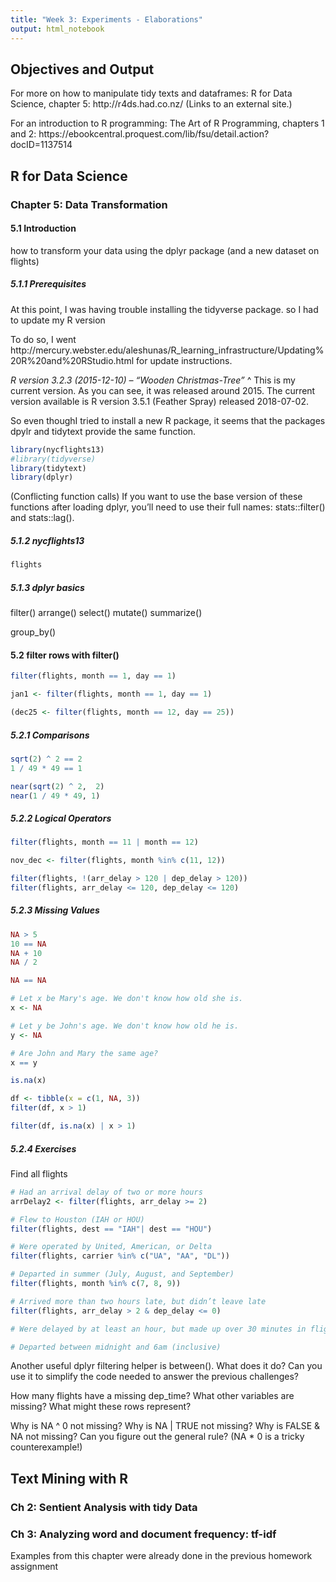 ```yaml
---
title: "Week 3: Experiments - Elaborations"
output: html_notebook
---
```


## Objectives and Output

For more on how to manipulate tidy texts and dataframes: R for Data Science, chapter 5: http://r4ds.had.co.nz/ (Links to an external site.)

For an introduction to R programming: The Art of R Programming, chapters 1 and 2: https://ebookcentral.proquest.com/lib/fsu/detail.action?docID=1137514


## R for Data Science

### Chapter 5: Data Transformation

#### 5.1 Introduction

how to transform your data using the dplyr package (and a new dataset on flights)

##### 5.1.1 Prerequisites
At this point, I was having trouble installing the tidyverse package. so I had to update my R version 

To do so, I went http://mercury.webster.edu/aleshunas/R_learning_infrastructure/Updating%20R%20and%20RStudio.html for update instructions. 

*R version 3.2.3 (2015-12-10) -- "Wooden Christmas-Tree"*
^ This is my current version. As you can see, it was released around 2015. The current version available is R version 3.5.1 (Feather Spray) released 2018-07-02.

So even thoughI tried to install a new R package, it seems that the packages dpylr and tidytext provide the same function.
```r
library(nycflights13)
#library(tidyverse)
library(tidytext)
library(dplyr)
```

(Conflicting function calls)
If you want to use the base version of these functions after loading dplyr, you’ll need to use their full names: stats::filter() and stats::lag().

##### 5.1.2 nycflights13

```r
flights
```

##### 5.1.3 dplyr basics

filter()
arrange()
select()
mutate()
summarize()

group_by()

#### 5.2 filter rows with filter()

```r
filter(flights, month == 1, day == 1)
```


```r
jan1 <- filter(flights, month == 1, day == 1)
```


```r
(dec25 <- filter(flights, month == 12, day == 25))
```

##### 5.2.1 Comparisons
```r
sqrt(2) ^ 2 == 2
1 / 49 * 49 == 1
```


```r
near(sqrt(2) ^ 2,  2)
near(1 / 49 * 49, 1)
```

##### 5.2.2 Logical Operators
```r
filter(flights, month == 11 | month == 12)
```

```r
nov_dec <- filter(flights, month %in% c(11, 12))
```

```r
filter(flights, !(arr_delay > 120 | dep_delay > 120))
filter(flights, arr_delay <= 120, dep_delay <= 120)
```

##### 5.2.3 Missing Values

```r
NA > 5
10 == NA
NA + 10
NA / 2
```

```r
NA == NA
```

```r
# Let x be Mary's age. We don't know how old she is.
x <- NA

# Let y be John's age. We don't know how old he is.
y <- NA

# Are John and Mary the same age?
x == y
```

```r
is.na(x)
```

```r
df <- tibble(x = c(1, NA, 3))
filter(df, x > 1)

filter(df, is.na(x) | x > 1)
```

##### 5.2.4 Exercises
Find all flights
```r
# Had an arrival delay of two or more hours
arrDelay2 <- filter(flights, arr_delay >= 2)
```

```r
# Flew to Houston (IAH or HOU)
filter(flights, dest == "IAH"| dest == "HOU")
```

```r
# Were operated by United, American, or Delta
filter(flights, carrier %in% c("UA", "AA", "DL"))
```

```r
# Departed in summer (July, August, and September)
filter(flights, month %in% c(7, 8, 9))
```

```r
# Arrived more than two hours late, but didn’t leave late
filter(flights, arr_delay > 2 & dep_delay <= 0)
```

```r
# Were delayed by at least an hour, but made up over 30 minutes in flight

```


```r
# Departed between midnight and 6am (inclusive)

```

Another useful dplyr filtering helper is between(). What does it do? Can you use it to simplify the code needed to answer the previous challenges?

How many flights have a missing dep_time? What other variables are missing? What might these rows represent?

Why is NA ^ 0 not missing? Why is NA | TRUE not missing? Why is FALSE & NA not missing? Can you figure out the general rule? (NA * 0 is a tricky counterexample!)


## Text Mining with R

### Ch 2: Sentient Analysis with tidy Data

### Ch 3: Analyzing word and document frequency: tf-idf

Examples from this chapter were already done in the previous homework assignment
